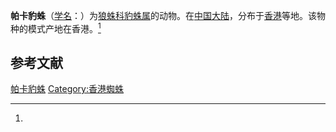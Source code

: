 {{Speciesbox
| name = 帕卡豹蛛
| status = 
| status_system = 
| image = 
| genus = Pardosa
| species = pacata
| authority = (Fox, 1937)<ref name='id13881'>{{cite web| url =http://www.bioinfo.cn/db05/BjdwSpecies.php?action=view&id=13881| title =帕卡豹蛛| work =《中国动物物种编目数据库》| publisher =中国科学院微生物研究所| author =中国科学院动物研究所| accessdate =2009-04-28| deadurl =yes| archiveurl =https://web.archive.org/web/20160305055941/http://www.bioinfo.cn/db05/BjdwSpecies.php?action=view&id=13881| archivedate =2016-03-05}}</ref>
}}

'''帕卡豹蛛'''（[[学名|学名]]：{{lang|la|''Pardosa pacata''}}）为[[狼蛛科|狼蛛科]][[豹蛛属|豹蛛属]]的动物。在[[中国大陆|中国大陆]]，分布于[[香港|香港]]等地。该物种的模式产地在香港。<ref name='id13881'/>

== 参考文献 ==
{{reflist}}

{{Wikispecies|Pardosa pacata}}
{{Taxonbar|from=Q2367664}}

[[Category:豹蛛属|帕卡豹蛛]]
[[Category:香港蜘蛛|Category:香港蜘蛛]]


{{蜘蛛小作品}}